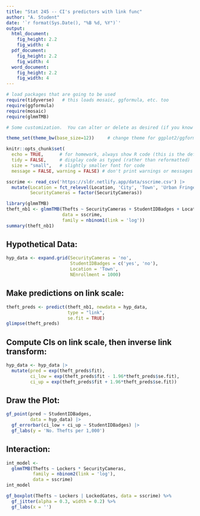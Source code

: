 ```yaml
---
title: "Stat 245 -- CI's predictors with link func"
author: "A. Student"
date: '`r format(Sys.Date(), "%B %d, %Y")`'
output: 
  html_document:
    fig_height: 2.2
    fig_width: 4
  pdf_document:
    fig_height: 2.2
    fig_width: 4
  word_document:
    fig_height: 2.2
    fig_width: 4
---
```


```r
# load packages that are going to be used
require(tidyverse)   # this loads mosaic, ggformula, etc. too
require(ggformula)
require(mosaic)
require(glmmTMB)

# Some customization.  You can alter or delete as desired (if you know what you are doing).

theme_set(theme_bw(base_size=12))     # change theme for ggplot2/ggformula

knitr::opts_chunk$set(
  echo = TRUE,      # for homework, always show R code (this is the default)
  tidy = FALSE,     # display code as typed (rather than reformatted)
  size = "small",   # slightly smaller font for code
  message = FALSE, warning = FALSE) # don't print warnings or messages in compiled document. So you MUST check them in RStudio!
```


```r
sscrime <- read_csv('https://sldr.netlify.app/data/sscrime.csv') |>
  mutate(Location = fct_relevel(Location, 'City', 'Town', 'Urban Fringe', 'Rural'),
         SecurityCameras = factor(SecurityCameras))
```

```r
library(glmmTMB)
theft_nb1 <- glmmTMB(Thefts ~ SecurityCameras + StudentIDBadges + Location + offset(log(NEnrollment)),
                     data = sscrime,
                     family = nbinom1(link = 'log'))
summary(theft_nb1)
```

## Hypothetical Data:
```r
hyp_data <- expand.grid(SecurityCameras = 'no',
                        StudentIDBadges = c('yes', 'no'),
                        Location = 'Town',
                        NEnrollment = 1000)
```

## Make predictions on link scale:
```r
theft_preds <- predict(theft_nb1, newdata = hyp_data,
                       type = "link",
                       se.fit = TRUE)
glimpse(theft_preds)
```

## Compute CIs on link scale, then inverse link transform:
```r
hyp_data <- hyp_data |>
  mutate(pred = exp(theft_preds$fit),
         ci_low = exp(theft_preds$fit - 1.96*theft_preds$se.fit),
         ci_up = exp(theft_preds$fit + 1.96*theft_preds$se.fit))
```

## Draw the Plot:
```r
gf_point(pred ~ StudentIDBadges,
         data = hyp_data) |>
  gf_errorbar(ci_low + ci_up ~ StudentIDBadges) |>
  gf_labs(y = 'No. Thefts per 1,000')
```

## Interaction: 
```r
int_model <- 
  glmmTMB(Thefts ~ Lockers * SecurityCameras,
          family = nbinom2(link = 'log'),
          data = sscrime)
int_model
```

```r
gf_boxplot(Thefts ~ Lockers | LockedGates, data = sscrime) %>%
  gf_jitter(alpha = 0.3, width = 0.2) %>%
  gf_labs(x = '')
```

